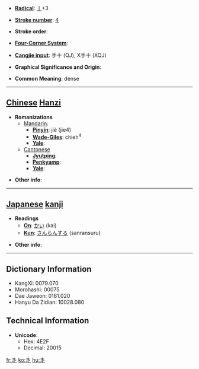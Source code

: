 * '''[[Wiktionary:Chinese radical index| Radical]]''': [[Wiktionary:Chinese radical index 丨|丨]]+3

* '''[[Wiktionary:Chinese total strokes index|Stroke number]]''': [[Wiktionary:Chinese total strokes index 4|4]]

* '''Stroke order''': 

* '''[[Wiktionary:Chinese four corner index|Four-Corner System]]''': 

* '''[[Wiktionary:Chinese Cangjie index|Cangjie input]]''': 手十 (QJ), X手十 (XQJ)

* '''Graphical Significance and Origin''': 

* '''Common Meaning''': dense

----

== [[Chinese]] [[Hanzi]] ==

* '''Romanizations'''
** [[Mandarin]]:
*** '''[[Pinyin]]''': jiè (jie4)
*** '''[[Wade-Giles]]''': chieh<sup>4</sup>
*** '''[[Yale]]''': 
**[[Cantonese]]
***'''[[Jyutping]]''':
***'''[[Penkyamp]]''': 
***'''[[Yale]]''': 

* '''Other info''': 

----

== [[Japanese]] [[kanji]] ==

* '''Readings'''
** '''[[On]]''': [[かい]] (kai)
** '''[[Kun]]''': [[さんらんする]] (sanransuru)

* '''Other info''':  

----

== Dictionary Information ==

* KangXi: 0079.070
* Morohashi: 00075
* Dae Jaweon: 0161.020
* Hanyu Da Zidian: 10028.080

== Technical Information ==

* '''Unicode''':
** Hex: 4E2F
** Decimal: 20015

[[fr:丯]]
[[ko:丯]]
[[hu:丯]]